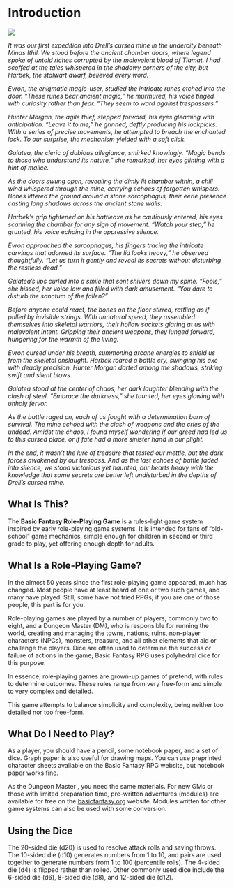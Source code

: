 # Introduction

![](./images/odd_company.jpg)

*It was our first expedition into Drell's cursed mine in the undercity beneath Minas Ithil. We stood before the ancient chamber doors, where legend spoke of untold riches corrupted by the malevolent blood of Tiamat. I had scoffed at the tales whispered in the shadowy corners of the city, but Harbek, the stalwart dwarf, believed every word.*

*Evron, the enigmatic magic-user, studied the intricate runes etched into the door. "These runes bear ancient magic," he murmured, his voice tinged with curiosity rather than fear. "They seem to ward against trespassers."*

*Hunter Morgan, the agile thief, stepped forward, his eyes gleaming with anticipation. "Leave it to me," he grinned, deftly producing his lockpicks. With a series of precise movements, he attempted to breach the enchanted lock. To our surprise, the mechanism yielded with a soft click.*

*Galatea, the cleric of dubious allegiance, smirked knowingly. "Magic bends to those who understand its nature," she remarked, her eyes glinting with a hint of malice.*

*As the doors swung open, revealing the dimly lit chamber within, a chill wind whispered through the mine, carrying echoes of forgotten whispers. Bones littered the ground around a stone sarcophagus, their eerie presence casting long shadows across the ancient stone walls.*

*Harbek's grip tightened on his battleaxe as he cautiously entered, his eyes scanning the chamber for any sign of movement. "Watch your step," he grunted, his voice echoing in the oppressive silence.*

*Evron approached the sarcophagus, his fingers tracing the intricate carvings that adorned its surface. "The lid looks heavy," he observed thoughtfully. "Let us turn it gently and reveal its secrets without disturbing the restless dead."*

*Galatea's lips curled into a smile that sent shivers down my spine. "Fools," she hissed, her voice low and filled with dark amusement. "You dare to disturb the sanctum of the fallen?"*

*Before anyone could react, the bones on the floor stirred, rattling as if pulled by invisible strings. With unnatural speed, they assembled themselves into skeletal warriors, their hollow sockets glaring at us with malevolent intent. Gripping their ancient weapons, they lunged forward, hungering for the warmth of the living.*

*Evron cursed under his breath, summoning arcane energies to shield us from the skeletal onslaught. Harbek roared a battle cry, swinging his axe with deadly precision. Hunter Morgan darted among the shadows, striking swift and silent blows.*

*Galatea stood at the center of chaos, her dark laughter blending with the clash of steel. "Embrace the darkness," she taunted, her eyes glowing with unholy fervor.*

*As the battle raged on, each of us fought with a determination born of survival. The mine echoed with the clash of weapons and the cries of the undead. Amidst the chaos, I found myself wondering if our greed had led us to this cursed place, or if fate had a more sinister hand in our plight.*

*In the end, it wasn't the lure of treasure that tested our mettle, but the dark forces awakened by our trespass. And as the last echoes of battle faded into silence, we stood victorious yet haunted, our hearts heavy with the knowledge that some secrets are better left undisturbed in the depths of Drell's cursed mine.*

## What Is This?

The **Basic Fantasy Role-Playing Game** is a rules-light game system inspired by early role-playing game systems. It is intended for fans of "old-school" game mechanics, simple enough for children in second or third grade to play, yet offering enough depth for adults.

## What Is a Role-Playing Game?

In the almost 50 years since the first role-playing game appeared, much has changed. Most people have at least heard of one or two such games, and many have played. Still, some have not tried RPGs; if you are one of those people, this part is for you.

Role-playing games are played by a number of players, commonly two to eight, and a Dungeon Master  (DM), who is responsible for running the world, creating and managing the towns, nations, ruins, non-player characters (NPCs), monsters, treasure, and all other elements that aid or challenge the players. Dice are often used to determine the success or failure of actions in the game; Basic Fantasy RPG uses polyhedral dice for this purpose.

In essence, role-playing games are grown-up games of pretend, with rules to determine outcomes. These rules range from very free-form and simple to very complex and detailed.

This game attempts to balance simplicity and complexity, being neither too detailed nor too free-form.

## What Do I Need to Play?

As a player, you should have a pencil, some notebook paper, and a set of dice. Graph paper is also useful for drawing maps. You can use preprinted character sheets available on the Basic Fantasy RPG website, but notebook paper works fine.

As the Dungeon Master , you need the same materials. For new GMs or those with limited preparation time, pre-written adventures (modules) are available for free on the [basicfantasy.org](https://www.basicfantasy.org/) website. Modules written for other game systems can also be used with some conversion.

## Using the Dice

The 20-sided die (d20) is used to resolve attack rolls and saving throws. The 10-sided die (d10) generates numbers from 1 to 10, and pairs are used together to generate numbers from 1 to 100 (percentile rolls). The 4-sided die (d4) is flipped rather than rolled. Other commonly used dice include the 6-sided die (d6), 8-sided die (d8), and 12-sided die (d12).

